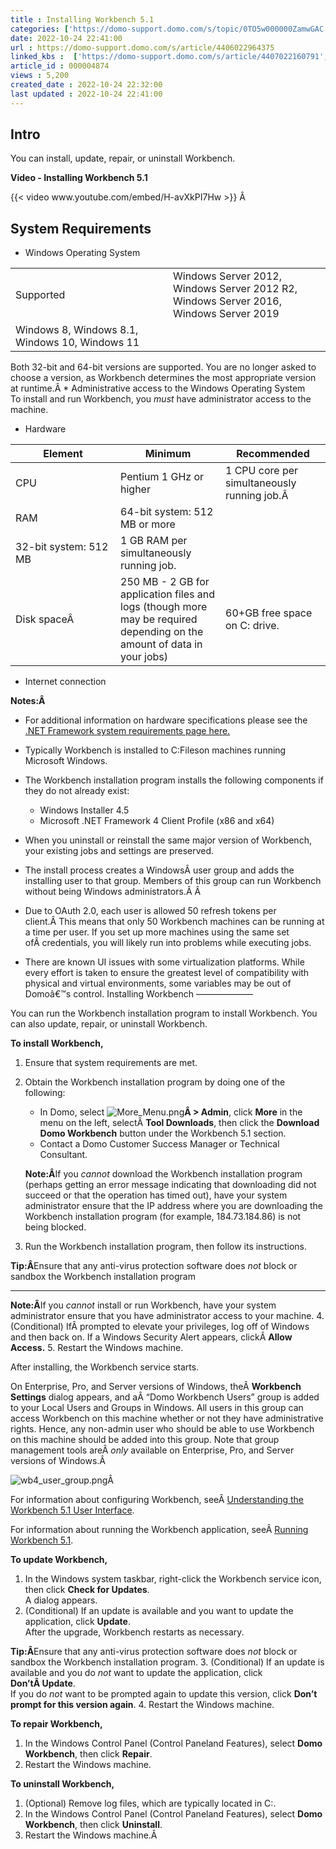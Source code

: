 ```yaml
---
title : Installing Workbench 5.1
categories: ['https://domo-support.domo.com/s/topic/0TO5w000000ZamwGAC']
date: 2022-10-24 22:41:00
url : https://domo-support.domo.com/s/article/4406022964375
linked_kbs :  ['https://domo-support.domo.com/s/article/4407022160791', 'https://domo-support.domo.com/s/article/360042925494', 'https://domo-support.domo.com/s/knowledge-base', 'https://domo-support.domo.com/s/article/360043429953', 'https://domo-support.domo.com/s/article/4407032210199', 'https://domo-support.domo.com/s/article/4406022964375', 'https://domo-support.domo.com/s/article/360043429933', 'https://domo-support.domo.com/s/article/360043429693', 'https://domo-support.domo.com/s/topic/0TO5w000000ZamwGAC', 'https://domo-support.domo.com/s/article/360043429913']
article_id : 000004874
views : 5,200
created_date : 2022-10-24 22:32:00
last updated : 2022-10-24 22:41:00
---
```




Intro
-----


You can install, update, repair, or uninstall Workbench.


**Video - Installing Workbench 5.1**


{{< video www.youtube.com/embed/H-avXkPI7Hw >}}
Â 


System Requirements
-------------------



* Windows Operating System



|  |  |
| --- | --- |
| Supported | Windows Server 2012, Windows Server 2012 R2, Windows Server 2016, Windows Server 2019
Windows 8, Windows 8.1, Windows 10, Windows 11 |

Both 32-bit and 64-bit versions are supported. You are no longer asked to choose a version, as Workbench determines the most appropriate version at runtime.Â
* Administrative access to the Windows Operating System  
To install and run Workbench, you *must* have administrator access to the machine.



* Hardware



| Element | Minimum | Recommended |
| --- | --- | --- |
| CPU | Pentium 1 GHz or higher | 1 CPU core per simultaneously running job.Â  |
| RAM | 64-bit system: 512 MB or more
32-bit system: 512 MB | 1 GB RAM per simultaneously running job. |
| Disk spaceÂ  | 250 MB - 2 GB for application files and logs (though more may be required depending on the amount of data in your jobs) | 60+GB free space on C: drive. |
* Internet connection


**Notes:Â**



* For additional information on hardware specifications please see the [.NET Framework system requirements page here.](https://docs.microsoft.com/en-us/dotnet/framework/get-started/system-requirements)
* Typically Workbench is installed to C:\Program Files\Domo\Workbench on machines running Microsoft Windows.
* The Workbench installation program installs the following components if they do not already exist:



	+ Windows Installer 4.5
	+ Microsoft .NET Framework 4 Client Profile (x86 and x64)
* When you uninstall or reinstall the same major version of Workbench, your existing jobs and settings are preserved.
* The install process creates a WindowsÂ user group and adds the installing user to that group. Members of this group can run Workbench without being Windows administrators.Â Â
* Due to OAuth 2.0, each user is allowed 50 refresh tokens per client.Â This means that only 50 Workbench machines can be running at a time per user. If you set up more machines using the same set ofÂ credentials, you will likely run into problems while executing jobs.
* There are known UI issues with some virtualization platforms. While every effort is taken to ensure the greatest level of compatibility with physical and virtual environments, some variables may be out of Domoâ€™s control.
Installing Workbench
--------------------


You can run the Workbench installation program to install Workbench. You can also update, repair, or uninstall Workbench.


**To install Workbench,**


1. Ensure that system requirements are met.
2. Obtain the Workbench installation program by doing one of the following:



	* In Domo, select ![More_Menu.png](More_Menu.png)**Â > Admin**, click **More** in the menu on the left, selectÂ **Tool Downloads**, then click the **Download Domo Workbench** button under the Workbench 5.1 section.
	* Contact a Domo Customer Success Manager or Technical Consultant.
	
	
	**Note:Â**If you *cannot* download the Workbench installation program (perhaps getting an error message indicating that downloading did not succeed or that the operation has timed out), have your system administrator ensure that the IP address where you are downloading the Workbench installation program (for example, 184.73.184.86) is not being blocked.
3. Run the Workbench installation program, then follow its instructions.


**Tip:Â**Ensure that any anti-virus protection software does *not* block or sandbox the Workbench installation program


---


**Note:Â**If you *cannot* install or run Workbench, have your system administrator ensure that you have administrator access to your machine.
4. (Conditional) IfÂ prompted to elevate your privileges, log off of Windows and then back on. If a Windows Security Alert appears, clickÂ **Allow Access.**
5. Restart the Windows machine.


After installing, the Workbench service starts.


On Enterprise, Pro, and Server versions of Windows, theÂ **Workbench Settings** dialog appears, and aÂ "Domo Workbench Users" group is added to your Local Users and Groups in Windows. All users in this group can access Workbench on this machine whether or not they have administrative rights. Hence, any non-admin user who should be able to use Workbench on this machine should be added into this group. Note that group management tools areÂ *only* available on Enterprise, Pro, and Server versions of Windows.Â   
  
![wb4_user_group.png](wb4_user_group.png)Â 


For information about configuring Workbench, seeÂ [Understanding the Workbench 5.1 User Interface](..\understanding_the_workbench_51_user_interface\index.html "Understanding the Workbench 4 User Interface").


For information about running the Workbench application, seeÂ [Running Workbench 5.1](..\running_workbench_51\index.html "Running Workbench 4").


**To update Workbench,**


1. In the Windows system taskbar, right-click the Workbench service icon, then click **Check for Updates**.  
A dialog appears.
2. (Conditional) If an update is available and you want to update the application, click **Update**.  
After the upgrade, Workbench restarts as necessary.


**Tip:Â**Ensure that any anti-virus protection software does *not* block or sandbox the Workbench installation program.
3. (Conditional) If an update is available and you do *not* want to update the application, click **Don'tÂ Update**.  
If you do *not* want to be prompted again to update this version, click **Don't prompt for this version again**.
4. Restart the Windows machine.


**To repair Workbench,**


1. In the Windows Control Panel (Control Panel\Programs\Programs and Features), select **Domo Workbench**, then click **Repair**.
2. Restart the Windows machine.


**To uninstall Workbench,**


1. (Optional) Remove log files, which are typically located in C:\ProgramData\DomoWorkbench.
2. In the Windows Control Panel (Control Panel\Programs\Programs and Features), select **Domo Workbench**, then click **Uninstall**.
3. Restart the Windows machine.Â